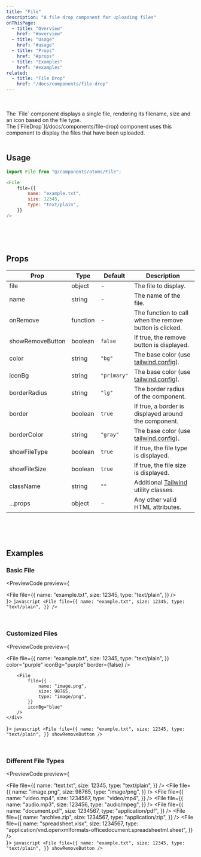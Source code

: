 ```yaml
---
title: "File"
description: "A file drop component for uploading files"
onThisPage:
  - title: "Overview"
    href: "#overview"
  - title: "Usage"
    href: "#usage"
  - title: "Props"
    href: "#props"
  - title: "Examples"
    href: "#examples"
related:
  - title: "File Drop"
    href: "/docs/components/file-drop"
---
```


<div id="overview" />

<br/>

<div className="flex gap-4 mb-4 justify-center items-center">
    <File file={{
        name: "example.txt",
        size: 12345,
        type: "text/plain",
    }} />
</div>

<br/>

<div>
    The `File` component displays a single file, rendering its filename, size and an icon based on the file type.
</div>

<Info>
    The [`FileDrop`](/docs/components/file-drop) component uses this component to display the files that have been uploaded.
</Info>

<br/>
<br/>
<Divider />

<div id="usage" />

## Usage

```javascript
import File from "@/components/atoms/File";

<File
    file={{
        name: "example.txt",
        size: 12345,
        type: "text/plain",
    }}
/>
```

<br/>
<br/>
<br/>
<Divider />

<div id="props" />

## Props

| **Prop**         | **Type** | **Default** | **Description**                                                 |
|------------------|----------|-------------|-----------------------------------------------------------------|
| file             | object   | -           | The file to display.                                            |
| name             | string   | -           | The name of the file.                                           |
| onRemove         | function | -           | The function to call when the remove button is clicked.         |
| showRemoveButton | boolean  | `false`     | If true, the remove button is displayed.                        |
| color            | string   | `"bg"`      | The base color (use [tailwind.config](/docs/tutorials/config)). |
| iconBg           | string   | `"primary"` | The base color (use [tailwind.config](/docs/tutorials/config)). |
| borderRadius     | string   | `"lg"`      | The border radius of the component.                             |
| border           | boolean  | `true`      | If true, a border is displayed around the component.            |
| borderColor      | string   | `"gray"`    | The base color (use [tailwind.config](/docs/tutorials/config)). |
| showFileType     | boolean  | `true`      | If true, the file type is displayed.                            |
| showFileSize     | boolean  | `true`      | If true, the file size is displayed.                            |
| className        | string   | `""`        | Additional [Tailwind](https://tailwindcss.com) utility classes. |
| ...props         | object   | -           | Any other valid HTML attributes.                                |

<br/>
<br/>
<br/>
<Divider />

<div id="examples" />

## Examples

### Basic File

<PreviewCode preview={
    <div className="flex gap-4 mb-4 justify-center items-center">
        <File
            file={{
                name: "example.txt",
                size: 12345,
                type: "text/plain",
            }}
        />
    </div>
}>
    ```javascript
    <File
        file={{
            name: "example.txt",
            size: 12345,
            type: "text/plain",
        }}
    />
    ```
</PreviewCode>

<br />

### Customized Files

<PreviewCode preview={
    <div className="flex flex-col gap-4 mb-4 justify-center items-center">
        <File
            file={{
                name: "example.txt",
                size: 12345,
                type: "text/plain",
            }}
            color="purple"
            iconBg="purple"
            border={false}
        />

        <File
            file={{
                name: "image.png",
                size: 98765,
                type: "image/png",
            }}
            iconBg="blue"
        />
    </div>
}>
    ```javascript
    <File
        file={{
            name: "example.txt",
            size: 12345,
            type: "text/plain",
        }}
        showRemoveButton
    />
    ```
</PreviewCode>

<br/>

### Different File Types

<PreviewCode preview={
    <div className="flex flex-col gap-4 mb-4 justify-center items-center">
        <File
            file={{
                name: "text.txt",
                size: 12345,
                type: "text/plain",
            }}
        />
        <File
            file={{
                name: "image.png",
                size: 98765,
                type: "image/png",
            }}
        />
        <File
            file={{
                name: "video.mp4",
                size: 1234567,
                type: "video/mp4",
            }}
        />
        <File
            file={{
                name: "audio.mp3",
                size: 123456,
                type: "audio/mpeg",
            }}
        />
        <File
            file={{
                name: "document.pdf",
                size: 1234567,
                type: "application/pdf",
            }}
        />
        <File
            file={{
                name: "archive.zip",
                size: 1234567,
                type: "application/zip",
            }}
        />
        <File
            file={{
                name: "spreadsheet.xlsx",
                size: 1234567,
                type: "application/vnd.openxmlformats-officedocument.spreadsheetml.sheet",
            }}
        />
    </div>
}>
    ```javascript
    <File
        file={{
            name: "example.txt",
            size: 12345,
            type: "text/plain",
        }}
        showRemoveButton
    />
    ```
</PreviewCode>


<br/>
